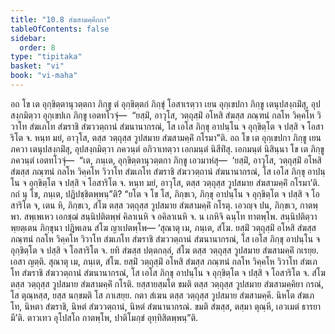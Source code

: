 ```yaml
---
title: "10.8 สํฆสามคฺคีกถา"
tableOfContents: false
sidebar:
  order: 8
type: "tipitaka"
basket: "vi"
book: "vi-maha"
---
```



<DynamicBreadcrumb />

<Division number="475" book="vi-maha">

<Paragraph number="2015" book="vi-maha">
อถ โข เต อุกฺขิตฺตานุวตฺตกา ภิกฺขู ตํ อุกฺขิตฺตกํ ภิกฺขุํ โอสาเรตฺวา เยน อุกฺเขปกา ภิกฺขู เตนุปสงฺกมิํสุ, อุปสงฺกมิตฺวา อุกฺเขปเก ภิกฺขู เอตทโวจุํ—  “ยสฺมิํ, อาวุโส, วตฺถุสฺมิํ อโหสิ สํฆสฺส ภณฺฑนํ กลโห วิคฺคโห วิวาโท สํฆเภโท สํฆราชิ สํฆววตฺถานํ สํฆนานากรณํ, โส เอโส ภิกฺขุ อาปนฺโน จ อุกฺขิตฺโต จ ปสฺสิ จ โอสาริโต จ. หนฺท มยํ, อาวุโส, ตสฺส วตฺถุสฺส วูปสมาย สํฆสามคฺคิํ กโรมา”ติ.
</Paragraph>

<Paragraph number="2016" book="vi-maha">
อถ โข เต อุกฺเขปกา ภิกฺขู เยน ภควา เตนุปสงฺกมิํสุ, อุปสงฺกมิตฺวา ภควนฺตํ อภิวาเทตฺวา เอกมนฺตํ นิสีทิํสุ. เอกมนฺตํ นิสินฺนา โข เต ภิกฺขู ภควนฺตํ เอตทโวจุํ—  “เต, ภนฺเต, อุกฺขิตฺตานุวตฺตกา ภิกฺขู เอวมาหํสุ—  ‘ยสฺมิํ, อาวุโส, วตฺถุสฺมิํ อโหสิ สํฆสฺส ภณฺฑนํ กลโห วิคฺคโห วิวาโท สํฆเภโท สํฆราชิ สํฆววตฺถานํ สํฆนานากรณํ, โส เอโส ภิกฺขุ อาปนฺโน จ อุกฺขิตฺโต จ ปสฺสิ จ โอสาริโต จ. หนฺท มยํ, อาวุโส, ตสฺส วตฺถุสฺส วูปสมาย สํฆสามคฺคิํ กโรมา’ติ. กถํ นุ โข, ภนฺเต, ปฏิปชฺชิตพฺพนฺ”ติ? “ยโต จ โข โส, ภิกฺขเว, ภิกฺขุ อาปนฺโน จ อุกฺขิตฺโต จ ปสฺสิ จ โอสาริโต จ, เตน หิ, ภิกฺขเว, สํโฆ ตสฺส วตฺถุสฺส วูปสมาย สํฆสามคฺคิํ กโรตุ. เอวญฺจ ปน, ภิกฺขเว, กาตพฺพา. สพฺเพเหว เอกชฺฌํ สนฺนิปติตพฺพํ คิลาเนหิ จ อคิลาเนหิ จ. น เกหิจิ ฉนฺโท ทาตพฺโพ. สนฺนิปติตฺวา พฺยตฺเตน ภิกฺขุนา ปฏิพเลน สํโฆ ญาเปตพฺโพ—
</Paragraph>

<Paragraph number="2017" book="vi-maha">
‘สุณาตุ เม, ภนฺเต, สํโฆ. ยสฺมิํ วตฺถุสฺมิํ อโหสิ สํฆสฺส ภณฺฑนํ กลโห วิคฺคโห วิวาโท สํฆเภโท สํฆราชิ สํฆววตฺถานํ สํฆนานากรณํ, โส เอโส ภิกฺขุ อาปนฺโน จ อุกฺขิตฺโต จ ปสฺสิ จ โอสาริโต จ. ยทิ สํฆสฺส ปตฺตกลฺลํ, สํโฆ ตสฺส วตฺถุสฺส วูปสมาย สํฆสามคฺคิํ กเรยฺย. เอสา ญตฺติ.
</Paragraph>

<Paragraph number="2018" book="vi-maha">
สุณาตุ เม, ภนฺเต, สํโฆ. ยสฺมิํ วตฺถุสฺมิํ อโหสิ สํฆสฺส ภณฺฑนํ กลโห วิคฺคโห วิวาโท สํฆเภโท สํฆราชิ สํฆววตฺถานํ สํฆนานากรณํ, โส เอโส ภิกฺขุ อาปนฺโน จ อุกฺขิตฺโต จ ปสฺสิ จ โอสาริโต จ. สํโฆ ตสฺส วตฺถุสฺส วูปสมาย สํฆสามคฺคิํ กโรติ. ยสฺสายสฺมโต ขมติ ตสฺส วตฺถุสฺส วูปสมาย สํฆสามคฺคิยา กรณํ, โส ตุณฺหสฺส, ยสฺส นกฺขมติ โส ภาเสยฺย.
</Paragraph>

<Paragraph number="2019" book="vi-maha">
กตา สํเฆน ตสฺส วตฺถุสฺส วูปสมาย สํฆสามคฺคี. นิหโต สํฆเภโท, นิหตา สํฆราชิ, นิหตํ สํฆววตฺถานํ, นิหตํ สํฆนานากรณํ. ขมติ สํฆสฺส, ตสฺมา ตุณฺหี, เอวเมตํ ธารยามี’ติ.
</Paragraph>

<Paragraph number="2020" book="vi-maha">
ตาวเทว อุโปสโถ กาตพฺโพ, ปาติโมกฺขํ อุทฺทิสิตพฺพนฺ”ติ.
</Paragraph>
</Division>